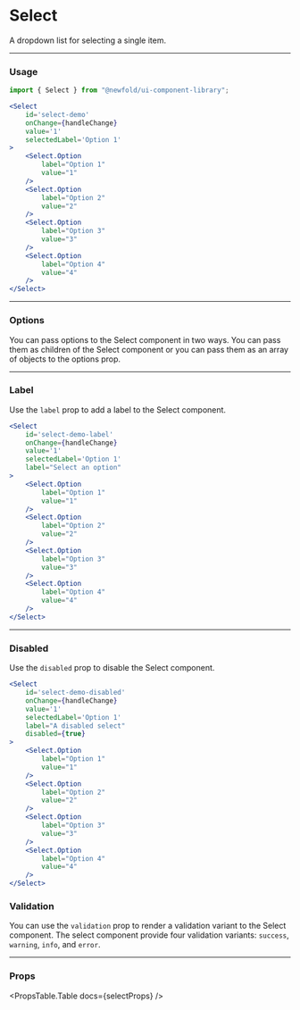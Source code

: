 
# Select
A dropdown list for selecting a single item.

<NewfoldRoot>
    <SelectDemo 
        id="select-demo"
    />
</NewfoldRoot>

---
### Usage
```jsx
import { Select } from "@newfold/ui-component-library";

<Select
    id='select-demo'
    onChange={handleChange}
    value='1'
    selectedLabel='Option 1'
>
    <Select.Option
        label="Option 1"
        value="1"
    />
    <Select.Option
        label="Option 2"
        value="2"
    />
    <Select.Option
        label="Option 3"
        value="3"
    />
    <Select.Option
        label="Option 4"
        value="4"
    />
</Select>
```

---
### Options
You can pass options to the Select component in two ways. You can
pass them as children of the Select component or you can
pass them as an array of objects to the options prop.
<SelectOptions />

---
### Label
Use the `label` prop to add a label to the Select component.

<NewfoldRoot>
    <SelectDemo 
        id="select-demo-label"
        label="Select an option"
    />
</NewfoldRoot>

```jsx
<Select
    id='select-demo-label'
    onChange={handleChange}
    value='1'
    selectedLabel='Option 1'
    label="Select an option"
>
    <Select.Option
        label="Option 1"
        value="1"
    />
    <Select.Option
        label="Option 2"
        value="2"
    />
    <Select.Option
        label="Option 3"
        value="3"
    />
    <Select.Option
        label="Option 4"
        value="4"
    />
</Select>
```

---
### Disabled
Use the `disabled` prop to disable the Select component.

<NewfoldRoot>
    <SelectDemo 
        id="select-demo-disabled"
        label="A disabled select"
        disabled={true}
    />
</NewfoldRoot>

```jsx
<Select
    id='select-demo-disabled'
    onChange={handleChange}
    value='1'
    selectedLabel='Option 1'
    label="A disabled select"
    disabled={true}
>
    <Select.Option
        label="Option 1"
        value="1"
    />
    <Select.Option
        label="Option 2"
        value="2"
    />
    <Select.Option
        label="Option 3"
        value="3"
    />
    <Select.Option
        label="Option 4"
        value="4"
    />
</Select>
```

### Validation
You can use the `validation` prop to render a validation variant to the Select component.
The select component provide four validation variants: `success`, `warning`, `info`, and `error`.
<SelectValidationVariants />

---
### Props
<PropsTable.Table docs={selectProps} />

